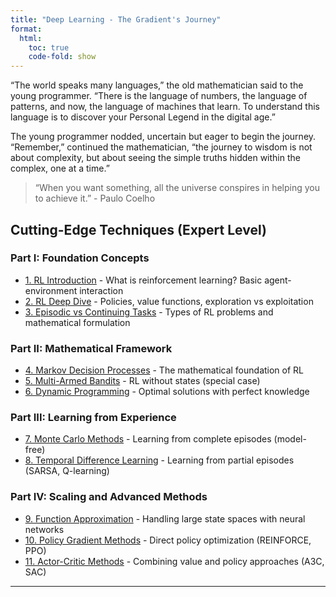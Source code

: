 ```yaml
---
title: "Deep Learning - The Gradient's Journey"
format:
  html:
    toc: true
    code-fold: show
---
```


"The world speaks many languages," the old mathematician said to the young programmer. "There is the language of numbers, the language of patterns, and now, the language of machines that learn. To understand this language is to discover your Personal Legend in the digital age."

The young programmer nodded, uncertain but eager to begin the journey.
"Remember," continued the mathematician, "the journey to wisdom is not about complexity, but about seeing the simple truths hidden within the complex, one at a time."

> "When you want something, all the universe conspires in helping you to achieve it." - Paulo Coelho

## Cutting-Edge Techniques (Expert Level)

### Part I: Foundation Concepts
- [1. RL Introduction](expert/1-rl-fundamentals.qmd) - What is reinforcement learning? Basic agent-environment interaction
- [2. RL Deep Dive](expert/1-rl-part-2.qmd) - Policies, value functions, exploration vs exploitation
- [3. Episodic vs Continuing Tasks](expert/2-episodes.qmd) - Types of RL problems and mathematical formulation

### Part II: Mathematical Framework  
- [4. Markov Decision Processes](expert/3-markov-decision-process.qmd) - The mathematical foundation of RL
- [5. Multi-Armed Bandits](expert/4-bandit-algos.qmd) - RL without states (special case)
- [6. Dynamic Programming](expert/5-dynamic-programming.qmd) - Optimal solutions with perfect knowledge

### Part III: Learning from Experience
- [7. Monte Carlo Methods](expert/6-monte-carlo-methods.qmd) - Learning from complete episodes (model-free)
- [8. Temporal Difference Learning](expert/7-temporal-difference-learning.qmd) - Learning from partial episodes (SARSA, Q-learning)

### Part IV: Scaling and Advanced Methods
- [9. Function Approximation](expert/8-function-approximation.qmd) - Handling large state spaces with neural networks
- [10. Policy Gradient Methods](expert/9-policy-gradient-methods.qmd) - Direct policy optimization (REINFORCE, PPO)
- [11. Actor-Critic Methods](expert/10-actor-critic-methods.qmd) - Combining value and policy approaches (A3C, SAC)

---
